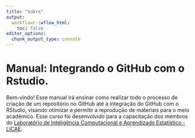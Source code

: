 ```yaml
---
title: "Sobre"
output:
  workflowr::wflow_html:
    toc: false
editor_options:
  chunk_output_type: console
---
```


# Manual: Integrando o GitHub com o Rstudio. 
Bem-vindo! Esse manual irá ensinar como realizar todo o processo de criação de um repositório no GitHub até a integração do GitHub com o RStudio, visando otimizar e permitir a reprodução de materiais para o meio acadêmico.
Esse curso foi desenvolvido para a capacitação dos membros do [Laboratório de Inteligência Computacional e Aprendizado Estatístico - LICAE](https://www.licae.ufv.br/).
